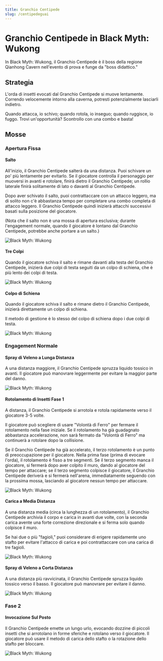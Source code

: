 ```yaml
---
title: Granchio Centipede 
slug: /centipedeguai
---
```


# Granchio Centipede in Black Myth: Wukong

In Black Myth: Wukong, il Granchio Centipede è il boss della regione Qianhong Cavern nell'evento di prova e funge da "boss didattico."

## Strategia

L'orda di insetti evocati dal Granchio Centipede si muove lentamente. Correndo velocemente intorno alla caverna, potresti potenzialmente lasciarli indietro.

Quando attacca, io schivo; quando rotola, io inseguo; quando ruggisce, io fuggo. Trovi un'opportunità? Scontrollo con una combo e basta!

## Mosse

### Apertura Fissa

#### Salto

All'inizio, il Granchio Centipede salterà da una distanza. Puoi schivare un po' più lentamente per evitarlo. Se il giocatore controlla il personaggio per muoversi in avanti e rotolare, finirà dietro il Granchio Centipede; un rollio laterale finirà solitamente di lato o davanti al Granchio Centipede.

Dopo aver schivato il salto, puoi contrattaccare con un attacco leggero, ma di solito non c'è abbastanza tempo per completare una combo completa di attacco leggero. Il Granchio Centipede quindi inizierà attacchi successivi basati sulla posizione del giocatore.

(Nota che il salto non è una mossa di apertura esclusiva; durante l'engagement normale, quando il giocatore è lontano dal Granchio Centipede, potrebbe anche portare a un salto.)

<img src="/img/bosses/feipu.gif" alt="Black Myth: Wukong"/>

#### Tre Colpi

Quando il giocatore schiva il salto e rimane davanti alla testa del Granchio Centipede, inizierà due colpi di testa seguiti da un colpo di schiena, che è più lento dei colpi di testa.

<img src="/img/bosses/sandusnza.gif" alt="Black Myth: Wukong"/>

#### Colpo di Schiena

Quando il giocatore schiva il salto e rimane dietro il Granchio Centipede, inizierà direttamente un colpo di schiena.

Il metodo di gestione è lo stesso del colpo di schiena dopo i due colpi di testa.

<img src="/img/bosses/beiza.gif" alt="Black Myth: Wukong"/>

### Engagement Normale

#### Spray di Veleno a Lunga Distanza

A una distanza maggiore, il Granchio Centipede spruzza liquido tossico in avanti. Il giocatore può manovrare leggermente per evitare la maggior parte del danno.

<img src="/img/bosses/yjlpd.gif" alt="Black Myth: Wukong"/>

#### Rotolamento di Insetti Fase 1

A distanza, il Granchio Centipede si arrotola e rotola rapidamente verso il giocatore 3-5 volte.

Il giocatore può scegliere di usare "Volontà di Ferro" per fermare il rotolamento nella fase iniziale. Se il rotolamento ha già guadagnato abbastanza accelerazione, non sarà fermato da "Volontà di Ferro" ma continuerà a rotolare dopo la collisione.

Se il Granchio Centipede ha già accelerato, il terzo rotolamento è un punto di preoccupazione per il giocatore. Nella prima fase (prima di evocare l'orda), il rotolamento è fisso a tre segmenti. Se il terzo segmento manca il giocatore, si fermerà dopo aver colpito il muro, dando al giocatore del tempo per attaccare; se il terzo segmento colpisce il giocatore, il Granchio Centipede deriverà e si fermerà nell'arena, immediatamente seguendo con la prossima mossa, lasciando al giocatore nessun tempo per attaccare.

<img src="/img/bosses/chonche.gif" alt="Black Myth: Wukong"/>

#### Carica a Media Distanza

A una distanza media (circa la lunghezza di un rotolamento), il Granchio Centipede archivia il corpo e carica in avanti due volte, con la seconda carica avente una forte correzione direzionale e si ferma solo quando colpisce il muro.

Se hai due o più "fagioli," puoi considerare di erigere rapidamente uno stafto per evitare l'attacco di carica e poi contrattaccare con una carica di tre fagioli.

<img src="/img/bosses/zjltj.gif" alt="Black Myth: Wukong"/>

#### Spray di Veleno a Corta Distanza

A una distanza più ravvicinata, il Granchio Centipede spruzza liquido tossico verso il basso. Il giocatore può manovrare per evitare il danno.

<img src="/img/bosses/jjlpd.gif" alt="Black Myth: Wukong"/>

### Fase 2

#### Invocazione Sul Posto

Il Granchio Centipede emette un lungo urlo, evocando dozzine di piccoli insetti che si arrotolano in forme sferiche e rotolano verso il giocatore. Il giocatore può usare il metodo di carica dello stafto o la rotazione dello stafto per bloccare.

<img src="/img/bosses/erjduan.gif" alt="Black Myth: Wukong"/>